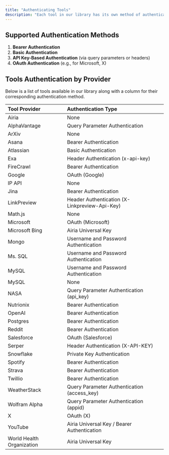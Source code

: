 ```yaml
---
title: "Authenticating Tools"
description: "Each tool in our library has its own method of authentication. These methods are enforced by the API Provider itself. On this page, you can find how to authenticate the tools that are availaible in the library currently."
---
```



## **Supported Authentication Methods**[**​**](http://localhost:3000/Integrations/Tools/authenticating_tools#supported-authentication-methods)

1. **Bearer Authentication**
2. **Basic Authentication**
3. **API Key-Based Authentication** (via query parameters or headers)
4. **OAuth Authentication** (e.g., for Microsoft, X)

## **Tools Authentication by Provider**[**​**](http://localhost:3000/Integrations/Tools/authenticating_tools#tools-authentication-by-provider)

Below is a list of tools available in our library along with a column for their corresponding authentication method.

| **Tool Provider**         | **Authentication Type**                       |
| :------------------------ | :-------------------------------------------- |
| Airia                     | None                                          |
| AlphaVantage              | Query Parameter Authentication                |
| ArXiv                     | None                                          |
| Asana                     | Bearer Authentication                         |
| Atlassian                 | Basic Authentication                          |
| Exa                       | Header Authentication (x-api-key)             |
| FireCrawl                 | Bearer Authentication                         |
| Google                    | OAuth (Google)                                |
| IP API                    | None                                          |
| Jina                      | Bearer Authentication                         |
| LinkPreview               | Header Authentication (X-Linkpreview-Api-Key) |
| Math.js                   | None                                          |
| Microsoft                 | OAuth (Microsoft)                             |
| Microsoft Bing            | Airia Universal Key                           |
| Mongo                     | Username and Password Authentication          |
| Ms. SQL                   | Username and Password Authentication          |
| MySQL                     | Username and Password Authentication          |
| MySQL                     | None                                          |
| NASA                      | Query Parameter Authentication (api_key)      |
| Nutrionix                 | Bearer Authentication                         |
| OpenAI                    | Bearer Authentication                         |
| Postgres                  | Bearer Authentication                         |
| Reddit                    | Bearer Authentication                         |
| Salesforce                | OAuth (Salesforce)                            |
| Serper                    | Header Authentication (X-API-KEY)             |
| Snowflake                 | Private Key Authentication                    |
| Spotify                   | Bearer Authentication                         |
| Strava                    | Bearer Authentication                         |
| Twillio                   | Bearer Authentication                         |
| WeatherStack              | Query Parameter Authentication (access_key)   |
| Wolfram Alpha             | Query Parameter Authentication (appid)        |
| X                         | OAuth (X)                                     |
| YouTube                   | Airia Universal Key / Bearer Authentication   |
| World Health Organization | Airia Universal Key                           |